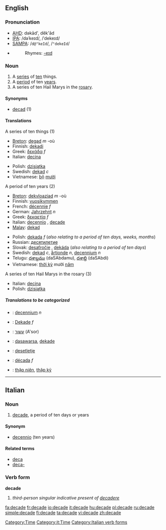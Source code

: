 ==English==

===Pronunciation===
*[[w:AHD|AHD]]: dəkād', dĕk'ād
*[[w:IPA|IPA]]: /dəˈkeɪd/, /ˈdekeɪd/
*[[w:SAMPA|SAMPA]]: /<tt>d@"keId</tt>/, /<tt>"dekeId</tt>/
*{{audio|en-us-decade.ogg|Audio (US)}}
*:Rhymes: [[Rhymes:English:-eɪd|-eɪd]]

===Noun===
{{en-noun}}
# A [[series]] of [[ten]] things.
# A [[period]] of ten [[year]]s.
# A series of ten Hail Marys in the [[rosary]]. <!--''(Does a "decade" in this sense include just the 10 Hail Marys, or also the Our Father and Glory Be?)''-->

====Synonyms====
*[[decad]] (1)<!--WTF?  [[deca-]] perhaps?-->

====Translations====
;A series of ten things (1)
{{top}}
*[[Breton]]: [[degad]] ''m'' -où
*Finnish: [[dekadi]]
*Greek: [[δεκάδα]] ''f''
*Italian: [[decina]] {{f}}
{{mid}}
*Polish: [[dzisiątka]]
*Swedish: [[dekad]] ''c''
*Vietnamese: [[bộ]] [[mười]]
{{bottom}}

;A period of ten years (2)
{{top}}
*[[Breton]]: [[dekvloaziad]] ''m'' -où
*Finnish: [[vuosikymmen]]
*French: [[décennie]] ''f''
*German: [[Jahrzehnt]] ''n''
*Greek: [[δεκαετία]] ''f''
*Italian: [[decennio]] {{m}}, [[decade#Italian|decade]] {{f}}
*[[Malay]]: [[dekad]]
{{mid}}
*Polish: [[dekada]] ''f'' (''also relating to a period of ten days, weeks, months'')
*Russian: [[десятилетие]]
*Slovak: [[desaťročie]] {{n}}, [[dekáda]] {{f}} (''also relating to a period of ten days'')
*Swedish: [[dekad]] ''c'', [[årtionde]] ''n'', [[decennium]] ''n''
*Telugu: [[దశాబ్దము]] (daSAbdamu), [[దశాబ్ది]] (daSAbdi)
*Vietnamese: [[thời kỳ]] mười [[năm]]
{{bottom}}

;A series of ten Hail Marys in the rosary (3)
{{top}}
*Italian: [[decina]] {{f}}
*Polish: [[dzisiątka]]
{{mid}}
{{bottom}}

=====Translations to be categorized=====
{{checktrans}}
{{top}}
*{{ttbc|Dutch}}: [[decennium]] ''n''
*{{ttbc|German}}: [[Dekade]] ''f''
*{{ttbc|Hebrew}}: [[עשור]] (A'sor)
*{{ttbc|Indonesian}}: [[dasawarsa]], [[dekade]]
{{mid}}
*{{ttbc|Slovene}}: [[desetletje]] {{n}}
*{{ttbc|Spanish}}: [[década]] ''f''
*{{ttbc|Vietnamese}}: [[thập niên]], [[thập kỷ]]
{{bottom}}

[[Category:Time]]
----

==Italian==

===Noun===
{{it-noun|decad|f|e|i}}

# [[decade]], a period of ten days or years

====Synonym====
*[[decennio]] (ten years)

====Related terms====
*[[deca]]
*[[deca-]]

===Verb form===
'''decade'''

# ''third-person singular indicative present of [[decadere]]''

[[Category:it:Time]]
[[Category:Italian verb forms]]

[[fa:decade]]
[[fr:decade]]
[[io:decade]]
[[it:decade]]
[[hu:decade]]
[[pl:decade]]
[[ru:decade]]
[[simple:decade]]
[[fi:decade]]
[[ta:decade]]
[[vi:decade]]
[[zh:decade]]